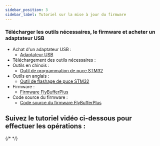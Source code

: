 ```yaml
---
sidebar_position: 3
sidebar_label: Tutoriel sur la mise à jour du firmware
---
```



### Télécharger les outils nécessaires, le firmware et acheter un adaptateur USB
* Achat d'un adaptateur USB :
    * [Adaptateur USB](https://detail.tmall.com/item.htm?ali_trackid=2%3Amm_5539777028_3063500466_115634500434%3A1747190596587_556501715_0&bxsign=tbkz_2Wlq1_UGzfTqVWagbH8aZxnu0C2ElchECHrEjGaX573JydM3uY34RHbL9GOmPL2Dc4w9ghDZaFGGFxYAbz0PVaKRgqq_tXsoMGfBCldNUZRRAKoMCdAUnNNg9_Th2vlhC-5RZ_Fj8oBiDuMhvctPY4IAg72nipdOvGk9Qsg0DOJiXE8BYh11SBFrXZco5R&id=572026050803&rootPageId=20150318020018244&spm=a2e1u.27655827.d1661933647166.1&union_lens=lensId%3AOPT%401747190574%40212b5d5d_1d28_196ccac6c82_615a%4001%40eyJmbG9vcklkIjo2MTc4NH0ie%3Brecoveryid%3A556963271_0%401747190531290%3Bprepvid%3A201_33.50.192.73_13431545_1747190554927)
* Téléchargement des outils nécessaires :
* Outils en chinois :
    * [Outil de programmation de puce STM32](https://www.st.com/zh/development-tools/stm32cubeprog.html)
* Outils en anglais :
    * [Outil de flashage de puce STM32](https://www.st.com/en/development-tools/stm32cubeprog.html)
* Firmware :
    * [Firmware FlyBufferPlus](http://cdn.mellow.klipper.cn/lll-puls/buffer_v2.0.hex)
* Code source du firmware :
    * [Code source du firmware FlyBufferPlus](https://github.com/Fly3DTeam/Buffer)

## Suivez le tutoriel vidéo ci-dessous pour effectuer les opérations :
{/* <AutoPlayer width="90%" url_zh="https://www.bilibili.com/video/BV1i6XsYTEzw" url_other="https://www.youtube.com/watch?v=9EDZixuODrw" /> */}
